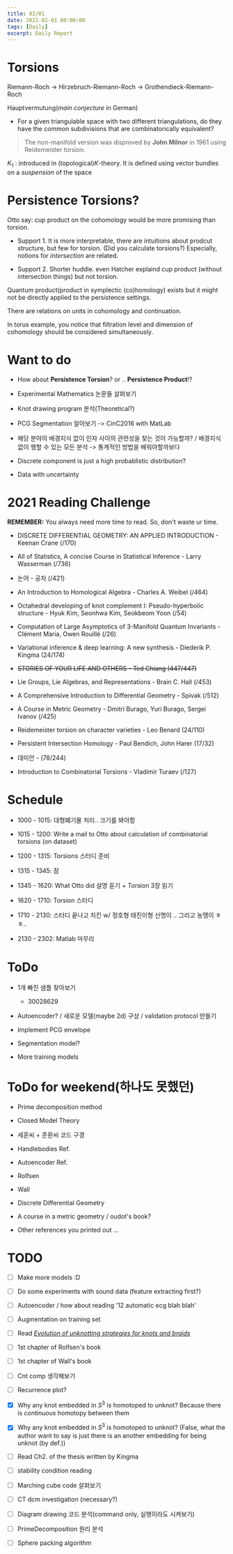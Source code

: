 ```yaml
---
title: 02/01
date: 2021-02-01 00:00:00
tags: [Daily]
excerpt: Daily Report
---
```


# Torsions

Riemann-Roch -> Hirzebruch-Riemann-Roch -> Grothendieck-Riemann-Roch

Hauptvermutung(_main conjecture_ in German)

* For a given triangulable space with two different triangulations, do they have the common subdivisions that are combinatorically equivalent?
> The non-manifold version was disproved by __John Milnor__ in 1961 using Reidemeister torsion.

$K_1$ : introduced in (topological)$K$-theory. It is defined using vector bundles on a _suspension_ of the space

# Persistence Torsions?

Otto say: cup product on the cohomology would be more promising than torsion.

* Support 1. It is more interpretable, there are intuitions about prodcut structure, but few for torsion. (Did you calculate torsions?) Especially, notions for _intersection_ are related.

* Support 2. Shorter huddle. even Hatcher explaind cup product (without intersection things) but not torsion.

Quantum product(product in symplectic (co)homology) exists but it might not be directly applied to the persistence settings.

There are relations on units in cohomology and continuation.

In torus example, you notice that filtration level and dimension of cohomology should be considered simultaneously.

# Want to do 

* How about __Persistence Torsion__? or .. __Persistence Product__!?

* Experimental Mathematics 논문들 살펴보기

* Knot drawing program 분석(Theoretical?)

* PCG Segmentation 알아보기 -> CinC2016 with MatLab

* 해당 분야의 배경지식 없이 인자 사이의 관련성을 찾는 것이 가능할까? / 배경지식 없이 행할 수 있는 모든 분석 -> 통계적인 방법을 배워야할까보다

* Discrete component is just a high probablistic distribution?

* Data with uncertainty

# 2021 Reading Challenge

__REMEMBER:__ You always need more time to read. So, don't waste ur time.

* DISCRETE DIFFERENTIAL GEOMETRY: AN APPLIED INTRODUCTION - Keenan Crane (/170)

* All of Statistics, A concise Course in Statistical Inference - Larry Wasserman (/736)

* 논어 - 공자 (/421)

* An Introduction to Homological Algebra - Charles A. Weibel (/464)

* Octahedral developing of knot complement I: Pseudo-hyperbolic structure - Hyuk Kim, Seonhwa Kim, Seokbeom Yoon (/54)

* Computation of Large Asymptotics of 3-Manifold Quantum Invariants - Clément Maria, Owen Rouillé (/26)

* Variational inference & deep learning: A new synthesis - Diederik P. Kingma (24/174)

* ~~STORIES OF YOUR LIFE AND OTHERS - Ted Chiang (447/447)~~

* Lie Groups, Lie Algebras, and Representations - Brain C. Hall (/453)

* A Comprehensive Introduction to Differential Geometry - Spivak (/512)

* A Course in Metric Geometry - Dmitri Burago, Yuri Burago, Sergei Ivanov (/425)

* Reidemeister torsion on character varieties - Leo Benard (24/110)

* Persistent Intersection Homology - Paul Bendich, John Harer (17/32)

* 데미안 - (78/244)

* Introduction to Combinatorial Torsions - Vladimir Turaev (/127)

# Schedule

* 1000 - 1015: 대형폐기물 처리.. 크기를 봐야함

* 1015 - 1200: Write a mail to Otto about calculation of combinatorial torsions (on dataset)

* 1200 - 1315: Torsions 스터디 준비

* 1315 - 1345: 잠

* 1345 - 1620: What Otto did 설명 듣기 + Torsion 3장 읽기

* 1620 - 1710: Torsion 스터디

* 1710 - 2130: 스터디 끝나고 치킨 w/ 정호형 태진이형 신명이 .. 그리고 농땡이 ㅎㅎ..

* 2130 - 2302: Matlab 마무리

# ToDo

* 1개 빠진 샘플 찾아보기 
    * 30028629

* Autoencoder? / 새로운 모델(maybe 2d) 구상 / validation protocol 만들기

* Implement PCG envelope

* Segmentation model?

* More training models

# ToDo for weekend(하나도 못했던)

* Prime decomposition method

* Closed Model Theory

* 세훈씨 + 준환씨 코드 구경

* Handlebodies Ref.

* Autoencoder Ref.

* Rolfsen

* Wall

* Discrete Differential Geometry

* A course in a metric geometry / oudot's book?

* Other references you printed out ...

# TODO

- [ ] Make more models :D

- [ ] Do some experiments with sound data (feature extracting first?)

- [ ] Autoencoder / how about reading '12 automatic ecg blah blah'

- [ ] Augmentation on training set

- [ ] Read [_Evolution of unknotting strategies for knots and braids_](https://arxiv.org/abs/1302.0787)

- [ ] 1st chapter of Rolfsen's book

- [ ] 1st chapter of Wall's book

- [ ] Cnt comp 생각해보기

- [ ] Recurrence plot?

- [x] Why any knot embedded in $S^3$ is homotoped to unknot? Because there is _continuous_ homotopy between  them

- [x] Why any knot embedded in $S^3$ is homotoped to unknot? (False, what the author want to say is just there is an another embedding for being unknot (by def.))

- [ ] Read Ch2. of the thesis written by Kingma

- [ ] stability condition reading

- [ ] Marching cube code 살펴보기

- [ ] CT dcm investigation (necessary?)

- [ ] Diagram drawing 코드 분석(command only, 실행이라도 시켜보기)

- [ ] PrimeDecomposition 원리 분석

- [ ] Sphere packing algorithm



